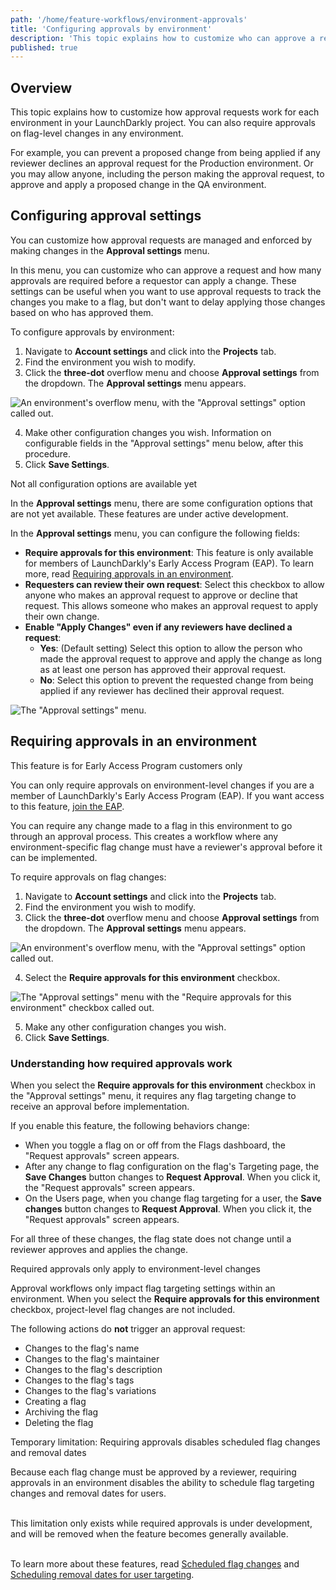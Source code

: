 ```yaml
---
path: '/home/feature-workflows/environment-approvals'
title: 'Configuring approvals by environment'
description: 'This topic explains how to customize who can approve a request for each environment in your LaunchDarkly project.'
published: true
---
```


## Overview

This topic explains how to customize how approval requests work for each environment in your LaunchDarkly project. You can also require approvals on flag-level changes in any environment.

For example, you can prevent a proposed change from being applied if any reviewer declines an approval request for the Production environment. Or you may allow anyone, including the person making the approval request, to approve and apply a proposed change in the QA environment.

## Configuring approval settings

You can customize how approval requests are managed and enforced by making changes in the **Approval settings** menu. 

In this menu, you can customize who can approve a request and how many approvals are required before a requestor can apply a change. These settings can be useful when you want to use approval requests to track the changes you make to a flag, but don't want to delay applying those changes based on who has approved them.

To configure approvals by environment:

1. Navigate to **Account settings** and click into the **Projects** tab.
2. Find the environment you wish to modify.
3. Click the **three-dot** overflow menu and choose **Approval settings** from the dropdown. The **Approval settings** menu appears.

![An environment's overflow menu, with the "Approval settings" option called out.](../../images/approvals-environment-overflow-callout.png)

4. Make other configuration changes you wish. Information on configurable fields in the "Approval settings" menu below, after this procedure.
6. Click **Save Settings**.

<Callout intent="alert">
<CalloutTitle>Not all configuration options are available yet</CalloutTitle>
<CalloutDescription>

In the **Approval settings** menu, there are some configuration options that are not yet available. These features are under active development.

</CalloutDescription>
</Callout>

In the **Approval settings** menu, you can configure the following fields:

* **Require approvals for this environment**: This feature is only available for members of LaunchDarkly's Early Access Program (EAP). To learn more, read [Requiring approvals in an environment](#requiring-approvals-in-an-environment).
* **Requesters can review their own request**: Select this checkbox to allow anyone who makes an approval request to approve or decline that request. This allows someone who makes an approval request to apply their own change.
* **Enable "Apply Changes" even if any reviewers have declined a request**: 
  * **Yes**: (Default setting) Select this option to allow the person who made the approval request to approve and apply the change as long as at least one person has approved their approval request.
  * **No**: Select this option to prevent the requested change from being applied if any reviewer has declined their approval request. 

![The "Approval settings" menu.](../../images/approvals-approval-settings.png)

## Requiring approvals in an environment

<Callout intent="info">
  <CalloutTitle>This feature is for Early Access Program customers only</CalloutTitle>
  <CalloutDescription>

You can only require approvals on environment-level changes if you are a member of LaunchDarkly's Early Access Program (EAP). If you want access to this feature, [join the EAP](https://docs.google.com/forms/d/e/1FAIpQLScJ5qCC_RZTW9pPSXVZk9HaKzpltNAeoQb2t6gh7dLicwQWQQ/viewform).

  </CalloutDescription>
</Callout> 

You can require any change made to a flag in this environment to go through an approval process. This creates a workflow where any environment-specific flag change must have a reviewer's approval before it can be implemented.

To require approvals on flag changes:

1. Navigate to **Account settings** and click into the **Projects** tab.
2. Find the environment you wish to modify.
3. Click the **three-dot** overflow menu and choose **Approval settings** from the dropdown. The **Approval settings** menu appears.

 ![An environment's overflow menu, with the "Approval settings" option called out.](../../images/approvals-environment-overflow-callout.png) 

4. Select the **Require approvals for this environment** checkbox.

![The "Approval settings" menu with the "Require approvals for this environment" checkbox called out.](../../images/approvals-settings-require-callout.png)

5. Make any other configuration changes you wish.
6. Click **Save Settings**.

### Understanding how required approvals work

When you select the **Require approvals for this environment** checkbox in the "Approval settings" menu, it requires any flag targeting change to receive an approval before implementation. 

If you enable this feature, the following behaviors change:
* When you toggle a flag on or off from the Flags dashboard, the "Request approvals" screen appears. 
* After any change to flag configuration on the flag's Targeting page, the **Save Changes** button changes to **Request Approval**. When you click it, the "Request approvals" screen appears.
* On the Users page, when you change flag targeting for a user, the **Save changes** button changes to **Request Approval**. When you click it, the "Request approvals" screen appears.

For all three of these changes, the flag state does not change until a reviewer approves and applies the change.

<Callout intent="alert">
  <CalloutTitle>Required approvals only apply to environment-level changes</CalloutTitle>
  <CalloutDescription>

Approval workflows only impact flag targeting settings within an environment. When you select the **Require approvals for this environment** checkbox, project-level flag changes are not included.

  </CalloutDescription>
</Callout> 

The following actions do **not** trigger an approval request:

* Changes to the flag's name
* Changes to the flag's maintainer
* Changes to the flag's description
* Changes to the flag's tags 
* Changes to the flag's variations
* Creating a flag 
* Archiving the flag
* Deleting the flag

<Callout intent="alert">
  <CalloutTitle>Temporary limitation: Requiring approvals disables scheduled flag changes and removal dates</CalloutTitle>
  <CalloutDescription>

Because each flag change must be approved by a reviewer, requiring approvals in an environment disables the ability to schedule flag targeting changes and removal dates for users. <br/><br/>

This limitation only exists while required approvals is under development, and will be removed when the feature becomes generally available.<br/><br/>

To learn more about these features, read [Scheduled flag changes](/home/managing-flags/feature-workflows/scheduled-changes) and [Scheduling removal dates for user targeting](/home/managing-flags/targeting-users#scheduling-removal-dates-for-user-targeting).

  </CalloutDescription>
</Callout> 